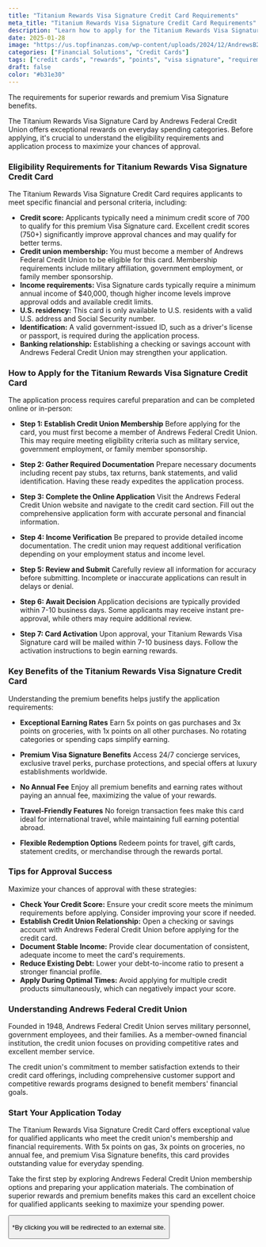 ```yaml
---
title: "Titanium Rewards Visa Signature Credit Card Requirements"
meta_title: "Titanium Rewards Visa Signature Credit Card Requirements"
description: "Learn how to apply for the Titanium Rewards Visa Signature Credit Card. Discover the eligibility requirements, application steps, and premium benefits."
date: 2025-01-28
image: "https://us.topfinanzas.com/wp-content/uploads/2024/12/AndrewsB2.jpg"
categories: ["Financial Solutions", "Credit Cards"]
tags: ["credit cards", "rewards", "points", "visa signature", "requirements"]
draft: false
color: "#b31e30"
---
```


The requirements for superior rewards and premium Visa Signature benefits.

The Titanium Rewards Visa Signature Card by Andrews Federal Credit Union offers exceptional rewards on everyday spending categories. Before applying, it's crucial to understand the eligibility requirements and application process to maximize your chances of approval.

### Eligibility Requirements for Titanium Rewards Visa Signature Credit Card

The Titanium Rewards Visa Signature Credit Card requires applicants to meet specific financial and personal criteria, including:

- **Credit score:** Applicants typically need a minimum credit score of 700 to qualify for this premium Visa Signature card. Excellent credit scores (750+) significantly improve approval chances and may qualify for better terms.
- **Credit union membership:** You must become a member of Andrews Federal Credit Union to be eligible for this card. Membership requirements include military affiliation, government employment, or family member sponsorship.
- **Income requirements:** Visa Signature cards typically require a minimum annual income of $40,000, though higher income levels improve approval odds and available credit limits.
- **U.S. residency:** This card is only available to U.S. residents with a valid U.S. address and Social Security number.
- **Identification:** A valid government-issued ID, such as a driver's license or passport, is required during the application process.
- **Banking relationship:** Establishing a checking or savings account with Andrews Federal Credit Union may strengthen your application.

### How to Apply for the Titanium Rewards Visa Signature Credit Card

The application process requires careful preparation and can be completed online or in-person:

- **Step 1: Establish Credit Union Membership**
  Before applying for the card, you must first become a member of Andrews Federal Credit Union. This may require meeting eligibility criteria such as military service, government employment, or family member sponsorship.

- **Step 2: Gather Required Documentation**
  Prepare necessary documents including recent pay stubs, tax returns, bank statements, and valid identification. Having these ready expedites the application process.

- **Step 3: Complete the Online Application**
  Visit the Andrews Federal Credit Union website and navigate to the credit card section. Fill out the comprehensive application form with accurate personal and financial information.

- **Step 4: Income Verification**
  Be prepared to provide detailed income documentation. The credit union may request additional verification depending on your employment status and income level.

- **Step 5: Review and Submit**
  Carefully review all information for accuracy before submitting. Incomplete or inaccurate applications can result in delays or denial.

- **Step 6: Await Decision**
  Application decisions are typically provided within 7-10 business days. Some applicants may receive instant pre-approval, while others may require additional review.

- **Step 7: Card Activation**
  Upon approval, your Titanium Rewards Visa Signature card will be mailed within 7-10 business days. Follow the activation instructions to begin earning rewards.

### Key Benefits of the Titanium Rewards Visa Signature Credit Card

Understanding the premium benefits helps justify the application requirements:

- **Exceptional Earning Rates**
  Earn 5x points on gas purchases and 3x points on groceries, with 1x points on all other purchases. No rotating categories or spending caps simplify earning.

- **Premium Visa Signature Benefits**
  Access 24/7 concierge services, exclusive travel perks, purchase protections, and special offers at luxury establishments worldwide.

- **No Annual Fee**
  Enjoy all premium benefits and earning rates without paying an annual fee, maximizing the value of your rewards.

- **Travel-Friendly Features**
  No foreign transaction fees make this card ideal for international travel, while maintaining full earning potential abroad.

- **Flexible Redemption Options**
  Redeem points for travel, gift cards, statement credits, or merchandise through the rewards portal.

### Tips for Approval Success

Maximize your chances of approval with these strategies:

- **Check Your Credit Score:** Ensure your credit score meets the minimum requirements before applying. Consider improving your score if needed.
- **Establish Credit Union Relationship:** Open a checking or savings account with Andrews Federal Credit Union before applying for the credit card.
- **Document Stable Income:** Provide clear documentation of consistent, adequate income to meet the card's requirements.
- **Reduce Existing Debt:** Lower your debt-to-income ratio to present a stronger financial profile.
- **Apply During Optimal Times:** Avoid applying for multiple credit products simultaneously, which can negatively impact your score.

### Understanding Andrews Federal Credit Union

Founded in 1948, Andrews Federal Credit Union serves military personnel, government employees, and their families. As a member-owned financial institution, the credit union focuses on providing competitive rates and excellent member service.

The credit union's commitment to member satisfaction extends to their credit card offerings, including comprehensive customer support and competitive rewards programs designed to benefit members' financial goals.

### Start Your Application Today

The Titanium Rewards Visa Signature Credit Card offers exceptional value for qualified applicants who meet the credit union's membership and financial requirements. With 5x points on gas, 3x points on groceries, no annual fee, and premium Visa Signature benefits, this card provides outstanding value for everyday spending.

Take the first step by exploring Andrews Federal Credit Union membership options and preparing your application materials. The combination of superior rewards and premium benefits makes this card an excellent choice for qualified applicants seeking to maximize your spending power.

<Button
  label="Apply on Official Site"
  link="https://www.andrewsfcu.org/Cards/Personal-Credit-Cards/Rewards-Cards/Titanium-Rewards-Visa-Signature-Credit-Card"
/>

<p class="text-sm mt-2">
  *By clicking you will be redirected to an external site.
</p>
